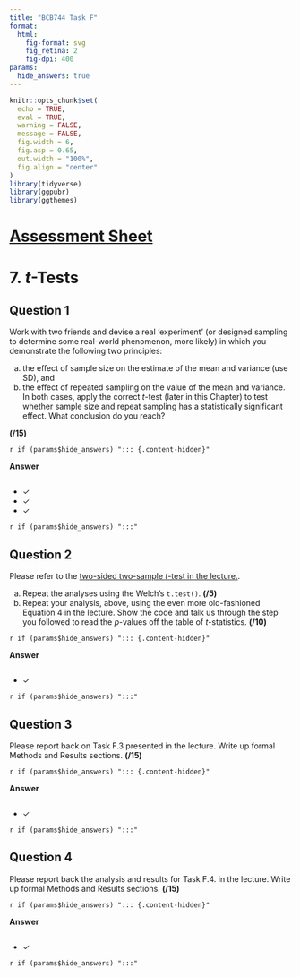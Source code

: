 ```yaml
---
title: "BCB744 Task F"
format: 
  html:
    fig-format: svg
    fig_retina: 2
    fig-dpi: 400
params: 
  hide_answers: true
---
```


```r
knitr::opts_chunk$set(
  echo = TRUE,
  eval = TRUE,
  warning = FALSE,
  message = FALSE,
  fig.width = 6,
  fig.asp = 0.65,
  out.width = "100%",
  fig.align = "center"
)
library(tidyverse)
library(ggpubr)
library(ggthemes)
```

# [[Assessment Sheet](BCB744_Task_F_Surname.xlsx)]{.my-highlight} {#sec-assessment}

# 7. *t*-Tests

## Question 1

Work with two friends and devise a real 'experiment' (or designed sampling to determine some real-world phenomenon, more likely) in which you demonstrate the following two principles:

a. the effect of sample size on the estimate of the mean and variance (use SD), and
b. the effect of repeated sampling on the value of the mean and variance. In both cases, apply the correct *t*-test (later in this Chapter) to test whether sample size and repeat sampling has a statistically significant effect. What conclusion do you reach?

**(/15)**

`r if (params$hide_answers) "::: {.content-hidden}"`

**Answer**

```r

```

- ✓ 
- ✓ 
- ✓ 

`r if (params$hide_answers) ":::"`

## Question 2

Please refer to the [two-sided two-sample *t*-test in the lecture.](https://tangledbank.netlify.app/BCB744/basic_stats/07-t_tests.html#two-sided-two-sample-t-test).

a. Repeat the analyses using the Welch's `t.test()`. **(/5)**
b. Repeat your analysis, above, using the even more old-fashioned Equation 4 in the lecture. Show the code and talk us through the step you followed to read the *p*-values off the table of *t*-statistics. **(/10)**

`r if (params$hide_answers) "::: {.content-hidden}"`

**Answer**

```r

```

- ✓

`r if (params$hide_answers) ":::"`

## Question 3

Please report back on Task F.3 presented in the lecture. Write up formal Methods and Results sections. **(/15)**

`r if (params$hide_answers) "::: {.content-hidden}"`

**Answer**

```r

```

- ✓

`r if (params$hide_answers) ":::"`

## Question 4

Please report back the analysis and results for Task F.4. in the lecture. Write up formal Methods and Results sections. **(/15)**

`r if (params$hide_answers) "::: {.content-hidden}"`

**Answer**

```r

```

- ✓

`r if (params$hide_answers) ":::"`
